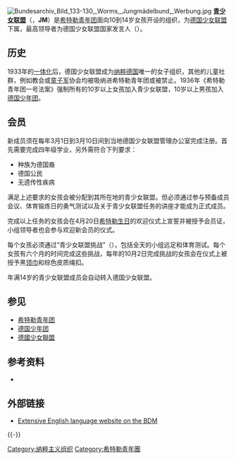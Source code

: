 {{Infobox Political Youth Organization
|name_Chinese = 青少女联盟
|name_native = {{lang|de|Jungmädelbund}}
|parent = [[德国少女联盟|德国少女联盟]]
|logo =
|leader = 
|motto=
|secretary =
|age = 10-14岁
|founded = 1933年
|dissolved = 1945年
|membership = 
|headquarters =
|mother_party = 
|song = 
|regional1_type =
|regional1_name =
|website =
}}
[[File:Bundesarchiv_Bild_133-130,_Worms,_Jungmädelbund,_Werbung.jpg|thumb]]
'''[[青少女联盟|青少女联盟]]'''（{{lang-de|'''Jungmädelbund'''}}，'''JM'''）是[[希特勒青年团|希特勒青年团]]面向10到14岁女孩开设的组织，为[[德国少女联盟|德国少女联盟]]下属，最高领导者为德国少女联盟国家发言人（{{lang|de|BDM-Reichsreferentin}}）。

==历史==
1933年的[[一体化|一体化]]后，德国少女联盟成为[[纳粹德国|纳粹德国]]唯一的女子组织，其他的儿童社群，例如教会或[[童子军|童子军]]协会均被吸纳进希特勒青年团或被禁止。1936年《希特勒青年团一号法案》强制所有的10岁以上女孩加入青少女联盟，10岁以上男孩加入[[德国少年团|德国少年团]]。

==会员==
新成员须在每年3月1日到3月10日间到当地德国少女联盟管理办公室完成注册。首先需要完成四年级学业，另外需符合下列要求：

* 种族为德国裔
* 德国公民
* 无遗传性疾病

满足上述要求的女孩会被分配到其所在地的青少女联盟。但必须通过参与预备成员会议、体育锻炼日的勇气测试以及关于青少女联盟任务的讲座才能成为正式成员。

完成以上任务的女孩会在4月20日[[希特勒生日|希特勒生日]]的欢迎仪式上宣誓并被授予会员证，小组领导者也会参与欢迎新会员的仪式。

每个女孩必须通过“青少女联盟挑战”（{{lang|de|Jungmädelprobe}}），包括全天的小组远足和体育测试。每个女孩有六个月的时间完成这些挑战，每年的10月2日完成挑战的女孩会在仪式上被授予黑[[领巾|领巾]]和棕色皮质绳扣。

年满14岁的青少女联盟成员会自动转入德国少女联盟。

==参见==
* [[希特勒青年团|希特勒青年团]]
* [[德国少年团|德国少年团]]
* [[德國少女聯盟|德國少女聯盟]]

==参考资料==
* {{cite web|url = http://www.bdmhistory.com/research/history.html|title = Bund Deutscher Maedel: A Historical Research Site|author = Chris Crawford|accessdate = 2008-01-17|archive-url = https://web.archive.org/web/20160301061630/http://www.bdmhistory.com/research/history.html|archive-date = 2016-03-01|dead-url = yes}}

==外部链接==
*[http://www.bdmhistory.com Extensive English language website on the BDM] {{Wayback|url=http://www.bdmhistory.com/ |date=20091203041137 }}

{{-}}
{{一体化}}

[[Category:纳粹主义组织|Category:纳粹主义组织]]
[[Category:希特勒青年團|Category:希特勒青年團]]